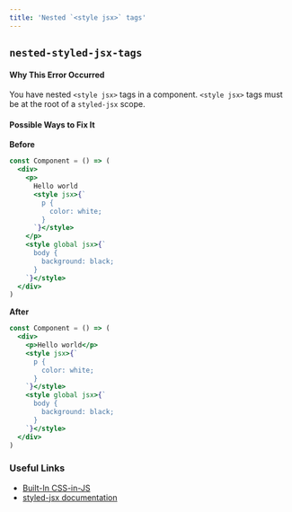 ```yaml
---
title: 'Nested `<style jsx>` tags'
---
```


## `nested-styled-jsx-tags`

#### Why This Error Occurred

You have nested `<style jsx>` tags in a component. `<style jsx>` tags must be at the root of a `styled-jsx` scope.

#### Possible Ways to Fix It

**Before**

```jsx filename="example.js"
const Component = () => (
  <div>
    <p>
      Hello world
      <style jsx>{`
        p {
          color: white;
        }
      `}</style>
    </p>
    <style global jsx>{`
      body {
        background: black;
      }
    `}</style>
  </div>
)
```

**After**

```jsx filename="example.js"
const Component = () => (
  <div>
    <p>Hello world</p>
    <style jsx>{`
      p {
        color: white;
      }
    `}</style>
    <style global jsx>{`
      body {
        background: black;
      }
    `}</style>
  </div>
)
```

### Useful Links

- [Built-In CSS-in-JS](/docs/basic-features/built-in-css-support#css-in-js)
- [styled-jsx documentation](https://github.com/vercel/styled-jsx)
